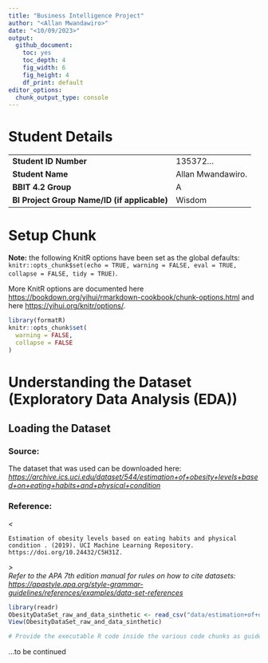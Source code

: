 ```yaml
---
title: "Business Intelligence Project"
author: "<Allan Mwandawiro>"
date: "<10/09/2023>"
output:
  github_document: 
    toc: yes
    toc_depth: 4
    fig_width: 6
    fig_height: 4
    df_print: default
editor_options:
  chunk_output_type: console
---
```


# Student Details

|                                              |                   |
|----------------------------------------------|-------------------|
| **Student ID Number**                        | 135372...         |
| **Student Name**                             | Allan Mwandawiro. |
| **BBIT 4.2 Group**                           | A                 |
| **BI Project Group Name/ID (if applicable)** | Wisdom            |

# Setup Chunk

**Note:** the following KnitR options have been set as the global defaults: <BR> `knitr::opts_chunk$set(echo = TRUE, warning = FALSE, eval = TRUE, collapse = FALSE, tidy = TRUE)`.

More KnitR options are documented here <https://bookdown.org/yihui/rmarkdown-cookbook/chunk-options.html> and here <https://yihui.org/knitr/options/>.

```r
library(formatR)
knitr::opts_chunk$set(
  warning = FALSE,
  collapse = FALSE
)
```

# Understanding the Dataset (Exploratory Data Analysis (EDA))

## Loading the Dataset

### Source:

The dataset that was used can be downloaded here: [*https://archive.ics.uci.edu/dataset/544/estimation+of+obesity+levels+based+on+eating+habits+and+physical+condition*](https://archive.ics.uci.edu/dataset/544/estimation+of+obesity+levels+based+on+eating+habits+and+physical+condition){.uri}

### Reference:

*\<*

```         
Estimation of obesity levels based on eating habits and physical condition . (2019). UCI Machine Learning Repository. https://doi.org/10.24432/C5H31Z.
```

*\>\
Refer to the APA 7th edition manual for rules on how to cite datasets: <https://apastyle.apa.org/style-grammar-guidelines/references/examples/data-set-references>*

```r
library(readr)
ObesityDataSet_raw_and_data_sinthetic <- read_csv("data/estimation+of+obesity+levels+based+on+eating+habits+and+physical+condition/ObesityDataSet_raw_and_data_sinthetic.csv")
View(ObesityDataSet_raw_and_data_sinthetic)

# Provide the executable R code inside the various code chunks as guided by the lab work.
```

...to be continued
